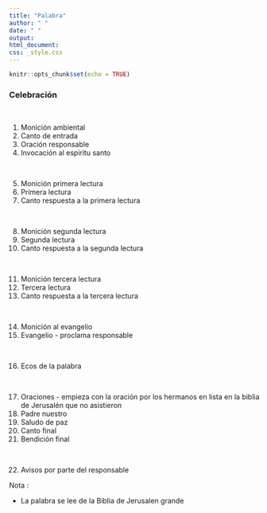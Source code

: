 ```yaml
---
title: "Palabra"
author: " "
date: " "
output: 
html_document:
css: _style.css
---
```


```r
knitr::opts_chunk$set(echo = TRUE)
```

### **Celebración**

</br>

1. Monición ambiental
2. Canto de entrada
3. Oración responsable
4. Invocación al espiritu santo

</br>

5. Monición primera lectura
6. Primera lectura
7. Canto respuesta a la primera lectura

</br>

8. Monición segunda lectura
9. Segunda lectura
10. Canto respuesta a la segunda lectura

</br>

11. Monición tercera lectura
12. Tercera lectura
13. Canto respuesta a la tercera lectura

</br>

14. Monición al evangelio 
15. Evangelio - proclama responsable

</br>

16. Ecos de la palabra

</br>

17. Oraciones - empieza con la oración por los hermanos en lista en la biblia de Jerusalén que no asistieron
18. Padre nuestro
19. Saludo de paz
20. Canto final
21. Bendición final

</br>

22. Avisos por parte del responsable


Nota : 

* La palabra se lee de la Biblia de Jerusalen grande

